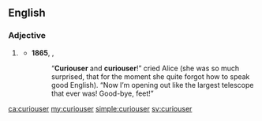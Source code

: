==English==

===Adjective===
{{head|en|adjective comparative form}}

# {{label|en|nonstandard}} {{en-comparative of|curious}}
#* '''1865''', {{w|Lewis Carroll}}, {{w|Alice's Adventures in Wonderland}}
#*: “'''Curiouser''' and '''curiouser'''!” cried Alice (she was so much surprised, that for the moment she quite forgot how to speak good English). “Now I’m opening out like the largest telescope that ever was! Good-bye, feet!”

[[ca:curiouser]]
[[my:curiouser]]
[[simple:curiouser]]
[[sv:curiouser]]